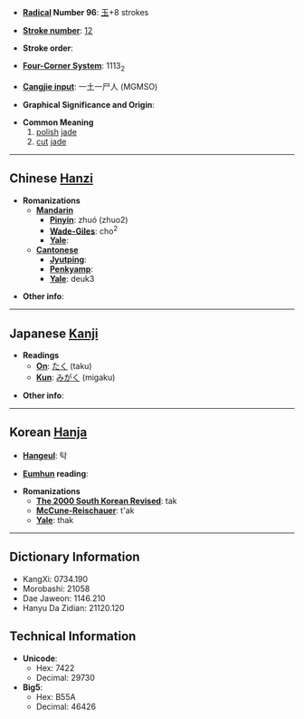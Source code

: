 * '''[[Wiktionary:Chinese radical index| Radical]] Number 96''': [[Wiktionary:Chinese radical index 玉|玉]]+8 strokes

* '''[[Wiktionary:Chinese total strokes index|Stroke number]]''': [[Wiktionary:Chinese total strokes index 12|12]]

* '''Stroke order''': 

* '''[[Wiktionary:Chinese four corner index|Four-Corner System]]''': 1113<sub>2</sub>

* '''[[Wiktionary:Chinese Cangjie index|Cangjie input]]''': 一土一尸人 (MGMSO)

* '''Graphical Significance and Origin''': 

* '''Common Meaning'''
*#[[polish]] [[jade]]
*# [[cut]] [[jade]]

----

== Chinese [[Hanzi]] ==

* '''Romanizations'''
** '''[[Mandarin]]'''
*** '''[[Pinyin]]''': zhuó (zhuo2)
*** '''[[Wade-Giles]]''': cho<sup>2</sup>
*** '''[[Yale]]''': 
** '''[[Cantonese]]'''
*** '''[[Jyutping]]''':
*** '''[[Penkyamp]]''': 
*** '''[[Yale]]''': deuk3

* '''Other info''': 

----

== Japanese [[Kanji]] ==

* '''Readings'''
** '''[[On]]''': [[たく]] (taku)
** '''[[Kun]]''': [[みがく]] (migaku)

* '''Other info''':  

----

== Korean [[Hanja]] ==

* '''[[Hangeul]]''': 탁

* '''[[Eumhun]] reading''': 

* '''Romanizations'''
** '''[[The 2000 South Korean Revised Romanization|The 2000 South Korean Revised]]''': tak
** '''[[McCune-Reischauer]]''': t'ak
** '''[[Yale]]''': thak

----

== Dictionary Information ==

* KangXi: 0734.190
* Morobashi: 21058
* Dae Jaweon: 1146.210
* Hanyu Da Zidian: 21120.120

== Technical Information ==

* '''Unicode''':
** Hex: 7422
** Decimal: 29730
* '''Big5''':
** Hex: B55A
** Decimal: 46426